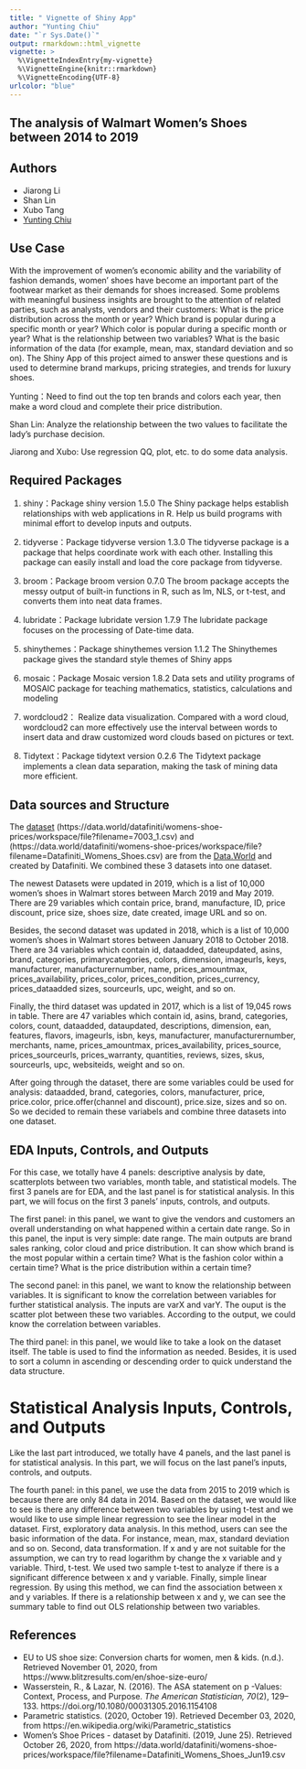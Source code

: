 ```yaml
---
title: " Vignette of Shiny App"
author: "Yunting Chiu"
date: "`r Sys.Date()`"
output: rmarkdown::html_vignette
vignette: >
  %\VignetteIndexEntry{my-vignette}
  %\VignetteEngine{knitr::rmarkdown}
  %\VignetteEncoding{UTF-8}
urlcolor: "blue"
---
```

## The analysis of Walmart Women’s Shoes between 2014 to 2019

## Authors
- Jiarong Li
- Shan Lin
- Xubo Tang
- [Yunting Chiu](http://linkedin.com/in/yuntingchiu)

## Use Case
With the improvement of women’s economic ability and the variability of fashion demands, women’ shoes have become an important part of the footwear market as their demands for shoes increased. Some problems with meaningful business insights are brought to the attention of related parties, such as analysts, vendors and their customers: What is the price distribution across the month or year? Which brand is popular during a specific month or year? Which color is popular during a specific month or year? What is the relationship between two variables? What is the basic information of the data (for example, mean, max, standard deviation and so on). The Shiny App of this project aimed to answer these questions and is used to determine brand markups, pricing strategies, and trends for luxury shoes.

Yunting：Need to find out the top ten brands and colors each year, then make a word cloud and complete their price distribution.

Shan Lin: Analyze the relationship between the two values ​to facilitate the lady's purchase decision.

Jiarong and Xubo: Use regression QQ, plot, etc. to do some data analysis.

## Required Packages
1. shiny：Package shiny version 1.5.0
The Shiny package helps establish relationships with web applications in R. Help us build programs with minimal effort to develop inputs and outputs.

2. tidyverse：Package tidyverse version 1.3.0
The tidyverse package is a package that helps coordinate work with each other. Installing this package can easily install and load the core package from tidyverse.


3. broom：Package broom version 0.7.0
The broom package accepts the messy output of built-in functions in R, such as lm, NLS, or t-test, and converts them into neat data frames.


4. lubridate：Package lubridate version 1.7.9
The lubridate package focuses on the processing of Date-time data.

5. shinythemes：Package shinythemes version 1.1.2
The Shinythemes package gives the standard style themes of Shiny apps

6. mosaic：Package Mosaic version 1.8.2
Data sets and utility programs of MOSAIC package for teaching mathematics, statistics, calculations and modeling

7. wordcloud2：
Realize data visualization. Compared with a word cloud, wordcloud2 can more effectively use the interval between words to insert data and draw customized word clouds based on pictures or text.

8. Tidytext：Package tidytext version 0.2.6
The Tidytext package implements a clean data separation, making the task of mining data more efficient.

## Data sources and Structure
The [dataset](https://data.world/datafiniti/womens-shoe-prices/workspace/file?filename=Datafiniti_Womens_Shoes_Jun19.csv) (https://data.world/datafiniti/womens-shoe-prices/workspace/file?filename=7003_1.csv) and (https://data.world/datafiniti/womens-shoe-prices/workspace/file?filename=Datafiniti_Womens_Shoes.csv) are from the [Data.World](https://data.world/) and created by Datafiniti. We combined these 3 datasets into one dataset. 

The newest Datasets were updated in 2019, which is a list of 10,000 women's shoes in Walmart stores between March 2019 and May 2019. There are 29 variables which contain price, brand, manufacture, ID, price discount, price size, shoes size, date created, image URL and so on. 

Besides, the second dataset was updated in 2018, which is a list of 10,000 women's shoes in Walmart stores between January 2018 to October 2018. There are 34 variables which contain id, dataadded, dateupdated, asins, brand, categories, primarycategories, colors, dimension, imageurls, keys, manufacturer, manufacturernumber, name, prices_amountmax, prices_availability, prices_color, prices_condition, prices_currency, prices_dataadded sizes, sourceurls, upc, weight, and so on.

Finally, the third dataset was updated in 2017, which is a list of 19,045 rows in table. There are 47 variables which contain id, asins, brand, categories, colors, count, dataadded, dataupdated, descriptions, dimension, ean, features, flavors, imageurls, isbn, keys, manufacturer, manufacturernumber, merchants, name, prices_amountmax, prices_availability, prices_source, prices_sourceurls, prices_warranty, quantities, reviews, sizes, skus, sourceurls, upc, websiteids, weight and so on.

After going through the dataset, there are some variables could be used for analysis: dataadded, brand, categories, colors, manufacturer, price, price.color, price.offer(channel and discount), price.size, sizes and so on. So we decided to remain these variabels and combine three datasets into one dataset.

## EDA Inputs, Controls, and Outputs
For this case, we totally have 4 panels: descriptive analysis by date, scatterplots between two variables, month table, and statistical models. The first 3 panels are for EDA, and the last panel is for statistical analysis. In this part, we will focus on the first 3 panels' inputs, controls, and outputs.

The first panel: in this panel, we want to give the vendors and customers an overall understanding on what happened within a certain date range. So in this panel, the input is very simple: date range. The main outputs are brand sales ranking, color cloud and price distribution. It can show which brand is the most popular within a certain time? What is the fashion color within a certain time? What is the price distribution within a certain time?


The second panel: in this panel, we want to know the relationship between variables. It is significant to know the correlation between variables for further statistical analysis. The inputs are varX and varY. The ouput is the scatter plot between these two variables. According to the output, we could know the correlation between variables.

The third panel: in this panel, we would like to take a look on the dataset itself. The table is used to find the information as needed. Besides, it is used to sort a column in ascending or descending order to quick understand the data structure.

# Statistical Analysis Inputs, Controls, and Outputs

Like the last part introduced, we totally have 4 panels, and the last panel is for statistical analysis. In this part, we will focus on the last panel's inputs, controls, and outputs. 

The fourth panel: in this panel, we use the data from 2015 to 2019 which is because there are only 84 data in 2014. Based on the dataset, we would like to see is there any difference between two variables by using t-test and we would like to use simple linear regression to see the linear model in the dataset. First, exploratory data analysis. In this method, users can see the basic information of the data. For instance, mean, max, standard deviation and so on. Second, data transformation. If x and y are not suitable for the assumption, we can try to read logarithm by change the x variable and y variable. Third, t-test. We used two sample t-test to analyze if there is a significant difference between x and y variable. Finally, simple linear regression. By using this method, we can find the association between x and y variables. If there is a relationship between x and y, we can see the summary table to find out OLS relationship between two variables.

## References 
- EU to US shoe size: Conversion charts for women, men &amp; kids. (n.d.). Retrieved November 01, 2020, from https://www.blitzresults.com/en/shoe-size-euro/
- Wasserstein, R., & Lazar, N. (2016). The ASA statement on p -Values: Context, Process, and Purpose. *The American Statistician, 70*(2), 129–133. https://doi.org/10.1080/00031305.2016.1154108
- Parametric statistics. (2020, October 19). Retrieved December 03, 2020, from https://en.wikipedia.org/wiki/Parametric_statistics
- Women's Shoe Prices - dataset by Datafiniti. (2019, June 25). Retrieved October 26, 2020, from https://data.world/datafiniti/womens-shoe-prices/workspace/file?filename=Datafiniti_Womens_Shoes_Jun19.csv